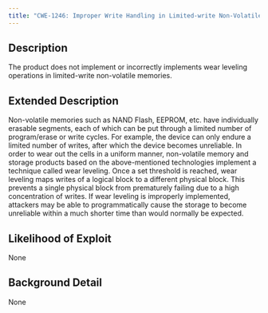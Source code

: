 ```yaml
---
title: "CWE-1246: Improper Write Handling in Limited-write Non-Volatile Memories"
---
```


## Description
The product does not implement or incorrectly implements wear leveling operations in limited-write non-volatile memories.

## Extended Description

Non-volatile memories such as NAND Flash, EEPROM, etc. have individually erasable segments, each of which can be put through a limited number of program/erase or write cycles. For example, the device can only endure a limited number of writes, after which the device becomes unreliable. In order to wear out the cells in a uniform manner, non-volatile memory and storage products based on the above-mentioned technologies implement a technique called wear leveling. Once a set threshold is reached, wear leveling maps writes of a logical block to a different physical block. This prevents a single physical block from prematurely failing due to a high concentration of writes. If wear leveling is improperly implemented, attackers may be able to programmatically cause the storage to become unreliable within a much shorter time than would normally be expected.


## Likelihood of Exploit
None

## Background Detail
None
        